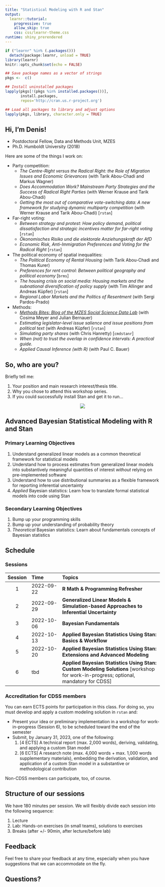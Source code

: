 ```yaml
---
title: "Statistical Modeling with R and Stan"
output: 
  learnr::tutorial:
    progressive: true
    allow_skip: true
    css: css/learnr-theme.css
runtime: shiny_prerendered
---
```


```r
if ("learnr" %in% (.packages()))
  detach(package:learnr, unload = TRUE)
library(learnr)
knitr::opts_chunk$set(echo = FALSE)

## Save package names as a vector of strings
pkgs <-  c()

## Install uninstalled packages
lapply(pkgs[!(pkgs %in% installed.packages())], 
       install.packages,
       repos='http://cran.us.r-project.org')

## Load all packages to library and adjust options
lapply(pkgs, library, character.only = TRUE)
```

## Hi, I'm Denis!

- Postdoctoral Fellow, Data and Methods Unit, MZES
- Ph.D. Humboldt University (2018)

Here are some of the things I work on:

- Party competition:
    - *The Centre-Right versus the Radical Right: the Role of Migration Issues and Economic Grievances* (with Tarik Abou-Chadi and Markus Wagner)
    - *Does Accommodation Work? Mainstream Party Strategies and the Success of Radical Right Parties* (with Werner Krause and Tarik Abou-Chadi)
    - *Getting the most out of comparative vote-switching data: A new framework for studying dynamic multiparty competition* (with Werner Krause and Tarik Abou-Chadi) [`rstan`]
- Far-right voting:
    - *Between strategy and protest: How policy demand, political dissatisfaction and strategic incentives matter for far-right voting* [`rstan`]
    - *Ökonomisches Risiko und die elektorale Anziehungskraft der AfD*
    - *Economic Risk, Anti-Immigration Preferences and Voting for the Radical Right* [`rstan`]
- The political economy of spatial inequalities:
    - *The Political Economy of Rental Housing* (with Tarik Abou-Chadi and Thomas Kurer)
    - *Preferences for rent control: Between political geography and political economy* [`brms`]
    - *The housing crisis on social media: Housing markets and the subnational diversification of policy supply* (with Tim Allinger and Andreas Küpfer) [`rstan`]
    - *Regional Labor Markets and the Politics of Resentment* (with Sergi Pardos-Prado)
- Methods:
    - [*Methods Bites: Blog of the MZES Social Science Data Lab*](https://www.mzes.uni-mannheim.de/socialsciencedatalab/) (with Cosima Meyer and Julian Bernauer)
    - *Estimating legislator-level issue salience and issue positions from political text* (with Andreas Küpfer) [`rstan`]
    - *Simulating party shares* (with Chris Hanretty) [`cmdstanr`]
    - *When (not) to trust the overlap in confidence intervals: A practical guide.*
    - *Applied Causal Inference (with R)* (with Paul C. Bauer)


## So, who are you?

Briefly tell me:

1. Your position and main research interest/thesis title.
1. Why you chose to attend this workshop series.
1. If you could successfully install Stan and get it to run...

<center>
  <img src="https://media1.giphy.com/media/SWzXMmicVNZl6QdVLw/giphy.gif"/>
</center>


## Advanced Bayesian Statistical Modeling with R and Stan

### Primary Learning Objectives

1. Understand generalized linear models as a common theoretical framework for statistical models
1. Understand how to process estimates from generalized linear models into substantively meaningful quantities of interest *without* relying on pre-implemented software
1. Understand how to use distributional summaries as a flexible framework for reporting inferential uncertainty
1. *Applied* Bayesian statistics: Learn how to translate formal statistical models into code using Stan

### Secondary Learning Objectives

1. Bump up your programming skills
1. Bump up your understanding of probability theory
1. *Theoretical* Bayesian statistics: Learn about fundamentals concepts of Bayesian statistics

## Schedule

### Sessions

| Session | Time                           | Topics                                                                                                     |
|:-------:|:-------------------------------|:-----------------------------------------------------------------------------------------------------------|
| 1       | 2022-09-22                     | **R Math & Programming Refresher**                                                                         |
| 2       | 2022-09-29                     | **Generalized Linear Models & Simulation-based Approaches to Inferential Uncertainty**                                                                              |
| 3       | 2022-10-06                     | **Bayesian Fundamentals**                                                                                  |
| 4       | 2022-10-13                     | **Applied Bayesian Statistics Using Stan: Basics & Workflow**                             |
| 5       | 2022-10-20                     | **Applied Bayesian Statistics Using Stan: Extensions and Advanced Modeling**                 |
| 6       | tbd                     | **Applied Bayesian Statistics Using Stan: Custom Modeling Solutions** [workshop for work-in-progress; optional, mandatory for CDSS]                |

### Accreditation for CDSS members

You can earn ECTS points for participation in this class. For doing so, you must develop and apply a custom modeling solution in `rstan` and:

- Present your idea or preliminary implementation in a workshop for work-in-progress (Session 6), to be scheduled toward the end of the semester
- Submit, by January 31, 2023, one of the following:
  1. [4 ECTS] A technical report (max. 2,000 words), deriving, validating, and applying a custom Stan model
  2. [6 ECTS] A research note (max. 4,000 words + max. 1,000 words supplementary materials), embedding the derivation, validation, and application of a custom Stan model in a substantive or methodological contribution
  
Non-CDSS members can participate, too, of course.


## Structure of our sessions

We have 180 minutes per session. We will flexibly divide each session into the following sequence:

1. Lecture
2. Lab: Hands-on exercises (in small teams), solutions to exercises
3. Breaks (after +/- 90min, after lecture/before lab)

## Feedback

Feel free to share your feedback at any time, especially when you have suggestions that we can accommodate on the fly.

## Questions?




